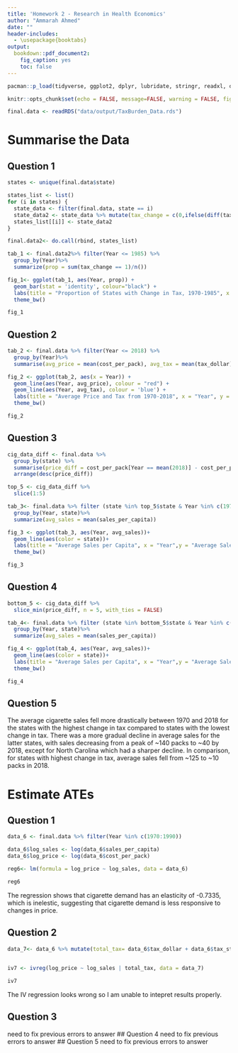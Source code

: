 ```yaml
---
title: 'Homework 2 - Research in Health Economics'
author: "Ammarah Ahmed"
date: ""
header-includes:
  - \usepackage{booktabs}
output: 
  bookdown::pdf_document2:
    fig_caption: yes
    toc: false
---
```


```{r=setup, include=FALSE}
pacman::p_load(tidyverse, ggplot2, dplyr, lubridate, stringr, readxl, data.table, gdata, readr,scales, kableExtra, lemon, imputeTS)
```

```r
knitr::opts_chunk$set(echo = FALSE, message=FALSE, warning = FALSE, fig.width = 16/2, fig.height = 9/2, tidy.opts=list(width.cutoff=60), tidy=TRUE)
```

```r
final.data <- readRDS("data/output/TaxBurden_Data.rds")
```

# Summarise the Data

## Question 1

```r
states <- unique(final.data$state) 
```

```r
states_list <- list()
for (i in states) {
  state_data <- filter(final.data, state == i)
  state_data2 <- state_data %>% mutate(tax_change = c(0,ifelse(diff(tax_state) != 0, 1, 0)))
  states_list[[i]] <- state_data2
}
```

```r
final.data2<- do.call(rbind, states_list)
```

```r
tab_1 <- final.data2%>% filter(Year <= 1985) %>% 
  group_by(Year)%>% 
  summarize(prop = sum(tax_change == 1)/n())
```

```r
fig_1<- ggplot(tab_1, aes(Year, prop)) + 
  geom_bar(stat = 'identity', colour="black") + 
  labs(title = "Proportion of States with Change in Tax, 1970-1985", x = "Year", y = "Proportion of States") +
  theme_bw()
```

```r
fig_1
```

## Question 2

```r
tab_2 <- final.data %>% filter(Year <= 2018) %>% 
  group_by(Year)%>%
  summarise(avg_price = mean(cost_per_pack), avg_tax = mean(tax_dollar))
```
```r
fig_2 <- ggplot(tab_2, aes(x = Year)) + 
  geom_line(aes(Year, avg_price), colour = "red") + 
  geom_line(aes(Year, avg_tax), colour = 'blue') +
  labs(title = "Average Price and Tax from 1970-2018", x = "Year", y = "Average Price and Tax") +
  theme_bw()
```

```r
fig_2
```

## Question 3

```r
cig_data_diff <- final.data %>%
  group_by(state) %>%
  summarise(price_diff = cost_per_pack[Year == mean(2018)] - cost_per_pack[Year == mean(1970)]) %>%
  arrange(desc(price_diff))
```
```r
top_5 <- cig_data_diff %>%
  slice(1:5)
```
```r
tab_3<- final.data %>% filter (state %in% top_5$state & Year %in% c(1970:2018))%>% 
  group_by(Year, state)%>% 
  summarize(avg_sales = mean(sales_per_capita))
```
```r
fig_3 <- ggplot(tab_3, aes(Year, avg_sales))+
  geom_line(aes(color = state))+
  labs(title = "Average Sales per Capita", x = "Year",y = "Average Sales per Capita")+
  theme_bw()
```

```r
fig_3
```

## Question 4

```r
bottom_5 <- cig_data_diff %>%
  slice_min(price_diff, n = 5, with_ties = FALSE)
```
```r
tab_4<- final.data %>% filter (state %in% bottom_5$state & Year %in% c(1970:2018))%>% 
  group_by(Year, state)%>% 
  summarize(avg_sales = mean(sales_per_capita))
```
```r
fig_4 <- ggplot(tab_4, aes(Year, avg_sales))+
  geom_line(aes(color = state))+
  labs(title = "Average Sales per Capita", x = "Year",y = "Average Sales per Capita")+
  theme_bw()
```

```r
fig_4
```

## Question 5

The average cigarette sales fell more drastically between 1970 and 2018 for the states with the highest change in tax compared to states with the lowest change in tax. There was a more gradual decline in average sales for the latter states, with sales decreasing from a peak of ~140 packs to ~40 by 2018, except for North Carolina which had a sharper decline. In comparison, for states with highest change in tax, average sales fell from ~125 to ~10 packs in 2018.

# Estimate ATEs

## Question 1 
```r
data_6 <- final.data %>% filter(Year %in% c(1970:1990))
```
```r
data_6$log_sales <- log(data_6$sales_per_capita)
data_6$log_price <- log(data_6$cost_per_pack)

```
```r
reg6<- lm(formula = log_price ~ log_sales, data = data_6)
```
```r
reg6
```

The regression shows that cigarette demand has an elasticity of -0.7335, which is inelestic, suggesting that cigarette demand is less responsive to changes in price.

## Question 2
```r
data_7<- data_6 %>% mutate(total_tax= data_6$tax_dollar + data_6$tax_state)
  
```
```r
iv7 <- ivreg(log_price ~ log_sales | total_tax, data = data_7)
```
```r
iv7
```
The IV regression looks wrong so I am unable to intepret results properly. 

## Question 3
need to fix previous errors to answer
## Question 4
need to fix previous errors to answer
## Question 5
need to fix previous errors to answer
